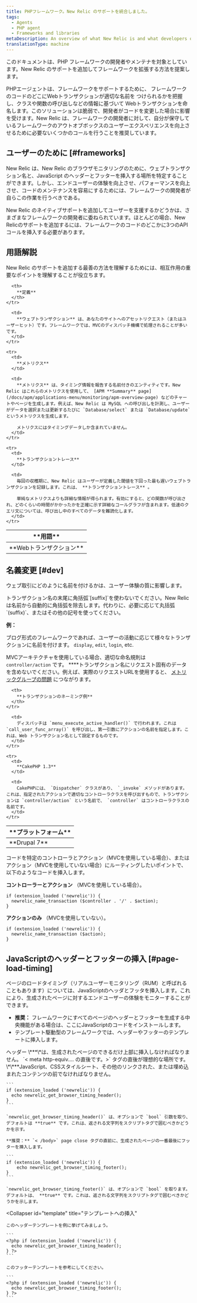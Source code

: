 ```yaml
---
title: PHPフレームワーク。New Relic のサポートを統合しました。
tags:
  - Agents
  - PHP agent
  - Frameworks and libraries
metaDescription: An overview of what New Relic is and what developers or maintainers of PHP frameworks need to do in order to integrate support for New Relic.
translationType: machine
---
```


このドキュメントは、PHP フレームワークの開発者やメンテナを対象としています。New Relic のサポートを追加してフレームワークを拡張する方法を提案します。

PHPエージェントは、フレームワークをサポートするために、 フレームワークのコードのどこにWebトランザクションが適切な名前を つけられるかを把握し、クラスや関数の呼び出しなどの情報に基づいて Webトランザクションを命名します。このソリューションは脆弱で、開発者がコードを変更した場合に影響を受けます。New Relic は、フレームワークの開発者に対して、自分が保守しているフレームワークのアウトオブボックスのユーザーエクスペリエンスを向上させるために必要ないくつかのコールを行うことを推奨しています。

## ユーザーのために [#frameworks]

New Relic は、New Relic のブラウザモニタリングのために、ウェブトランザクション名と、JavaScript のヘッダーとフッターを挿入する場所を特定することができます。しかし、エンドユーザーの体験を向上させ、パフォーマンスを向上させ、コードのメンテナンスを容易にするためには、フレームワークの開発者が自らこの作業を行うべきである。

New Relic のネイティブサポートを追加してユーザーを支援するかどうかは、さまざまなフレームワークの開発者に委ねられています。ほとんどの場合、New Relicのサポートを追加するには、フレームワークのコードのどこかに3つのAPIコールを挿入する必要があります。

## 用語解説

New Relic のサポートを追加する最善の方法を理解するためには、相互作用の重要なポイントを理解することが役立ちます。

<table>
  <thead>
    <tr>
      <th width={150}>
        **用語**
      </th>

      <th>
        **定義**
      </th>
    </tr>
  </thead>

  <tbody>
    <tr>
      <td>
        **Webトランザクション**
      </td>

      <td>
        **ウェブトランザクション** は、あなたのサイトへのアセットリクエスト（またはユーザーヒット）です。フレームワークでは、MVCのディスパッチ機構で処理されることが多いです。
      </td>
    </tr>

    <tr>
      <td>
        **メトリクス**
      </td>

      <td>
        **メトリクス** は、タイミング情報を報告する名前付きのエンティティです。New Relic はこれらのメトリクスを使用して、 [APM **Summary** page](/docs/apm/applications-menu/monitoring/apm-overview-page) などのチャートやページを生成します。例えば、New Relic は MySQL への呼び出しを計測し、ユーザーがデータを選択または更新するたびに `Database/select` または `Database/update` というメトリクスを生成します。

        メトリクスにはタイミングデータしか含まれていません。
      </td>
    </tr>

    <tr>
      <td>
        **トランザクショントレース**
      </td>

      <td>
        毎回の収穫期に、New Relic はユーザーが定義した閾値を下回った最も遅いウェブトランザクションを記録します。これは、 **トランザクショントレース** 。

        単純なメトリクスよりも詳細な情報が得られます。有効にすると、どの関数が呼び出され、どのくらいの時間がかかったかを正確に示す詳細なコールグラフが含まれます。低速のクエリ文については、呼び出し中のすべてのデータを難読化します。
      </td>
    </tr>
  </tbody>
</table>

## 名義変更 [#dev]

ウェブ取引にどのように名前を付けるかは、ユーザー体験の質に影響します。

<Callout variant="important">
  トランザクション名の末尾に角括弧`[suffix]`を使わないでください。New Relicは名前から自動的に角括弧を除去します。代わりに、必要に応じて丸括弧`(suffix)`、またはその他の記号を使ってください。
</Callout>

**例：**

ブログ形式のフレームワークであれば、ユーザーの活動に応じて様々なトランザクションに名前を付けます。 `display`, `edit`, `login`, etc.

MVCアーキテクチャを使用している場合、適切な命名規則は `controller/action` です。 \*\*\*\*トランザクション名にリクエスト固有のデータを含めないでください。例えば、実際のリクエストURLを使用すると、 [メトリックグループの問題](/docs/features/metric-grouping-issues) につながります。

<table>
  <thead>
    <tr>
      <th width={150}>
        **プラットフォーム**
      </th>

      <th>
        **トランザクションのネーミング例**
      </th>
    </tr>
  </thead>

  <tbody>
    <tr>
      <td>
        **Drupal 7**
      </td>

      <td>
        ディスパッチは `menu_execute_active_handler()` で行われます。これは `call_user_func_array()` を呼び出し、第一引数にアクションの名前を指定します。これは、Web トランザクション名として設定するものです。
      </td>
    </tr>

    <tr>
      <td>
        **CakePHP 1.3**
      </td>

      <td>
        CakePHPには、 `Dispatcher` クラスがあり、 `_invoke` メソッドがあります。これは、指定されたアクションで適切なコントローラクラスを呼び出すもので、トランザクションは `controller/action` という名前で、 `controller` はコントローラクラスの名前です。
      </td>
    </tr>
  </tbody>
</table>

コードを特定のコントローラとアクション（MVCを使用している場合）、またはアクション（MVCを使用していない場合）にルーティングしたいポイントで、以下のようなコードを挿入します。

**コントローラーとアクション** （MVCを使用している場合）。

```
if (extension_loaded ('newrelic')) {
  newrelic_name_transaction ($controller . '/' . $action);
}
```

**アクションのみ** （MVCを使用していない）。

```
if (extension_loaded ('newrelic')) {
  newrelic_name_transaction ($action);
}
```

## JavaScriptのヘッダーとフッターの挿入 [#page-load-timing]

ページのロードタイミング（リアルユーザーモニタリング（RUM）と呼ばれることもあります）については、JavaScriptのヘッダとフッタを挿入します。これにより、生成されたページに対するエンドユーザーの体験をモニターすることができます。

* **推奨：** フレームワークにすべてのページのヘッダーとフッターを生成する中央機能がある場合は、ここにJavaScriptのコードをインストールします。
* テンプレート駆動型のフレームワークでは、ヘッダーやフッターのテンプレートに挿入します。

<CollapserGroup>
  <Collapser
    id="page-generator"
    title="ページジェネレータ機能への挿入"
  >
    ヘッダー \***\*は、生成されたページのできるだけ上部に挿入しなければなりません。 `< meta http-equiv.... の直後です。>` タグの直後が理想的な場所です。 \*\***JavaScript、CSSスタイルシート、その他のリンクされた、または埋め込まれたコンテンツの前でなければなりません。

    ```
    if (extension_loaded ('newrelic')) {
      echo newrelic_get_browser_timing_header();
    }
    ```

    `newrelic_get_browser_timing_header()` は、オプションで `bool` 引数を取り、デフォルトは **true** です。これは、返される文字列をスクリプトタグで囲むべきかどうかを示す。

    **推奨：** `< /body>` page close タグの直前に、生成されたページの一番最後にフッターを挿入します。

    ```
    if (extension_loaded ('newrelic')) {
        echo newrelic_get_browser_timing_footer();
    }
    ```

    `newrelic_get_browser_timing_footer()` は、オプションで `bool` を取ります。デフォルトは、 **true** です。これは、返される文字列をスクリプトタグで囲むべきかどうかを示します。
  </Collapser>

  <Collapser
    id="template"
    title="テンプレートへの挿入"
  >
    このヘッダーテンプレートを例に挙げてみましょう。

    ```
    <?php if (extension_loaded ('newrelic')) {
      echo newrelic_get_browser_timing_header();
    } ?>
    ```

    このフッターテンプレートを参考にしてください。

    ```
    <?php if (extension_loaded ('newrelic')) {
      echo newrelic_get_browser_timing_footer();
    } ?>
    ```
  </Collapser>
</CollapserGroup>
